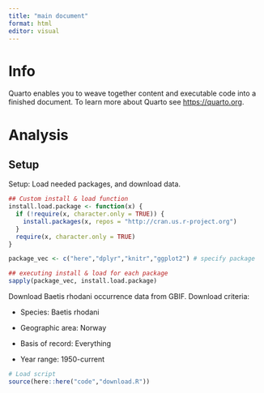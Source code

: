 ```yaml
---
title: "main document"
format: html
editor: visual
---
```


# Info

Quarto enables you to weave together content and executable code into a finished document. To learn more about Quarto see <https://quarto.org>.

# Analysis 

## Setup

Setup: Load needed packages, and download data.

```r
## Custom install & load function
install.load.package <- function(x) {
  if (!require(x, character.only = TRUE)) {
    install.packages(x, repos = "http://cran.us.r-project.org")
  }
  require(x, character.only = TRUE)
}

package_vec <- c("here","dplyr","knitr","ggplot2") # specify package

## executing install & load for each package
sapply(package_vec, install.load.package)

```

Download Baetis rhodani occurrence data from GBIF. Download criteria:

-   Species: Baetis rhodani

-   Geographic area: Norway

-   Basis of record: Everything

-   Year range: 1950-current

```r
# Load script
source(here::here("code","download.R"))


```
